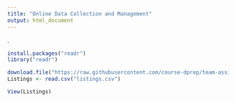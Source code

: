 ---
title: "Online Data Collection and Management"
output: html_document
---

.
```{r}
install.packages("readr")
library("readr")

download.file("https://raw.githubusercontent.com/course-dprep/team-assignment-team3/master/listings.csv", destfile = "listings.csv")
Listings <- read.csv("listings.csv")

View(Listings)

```

